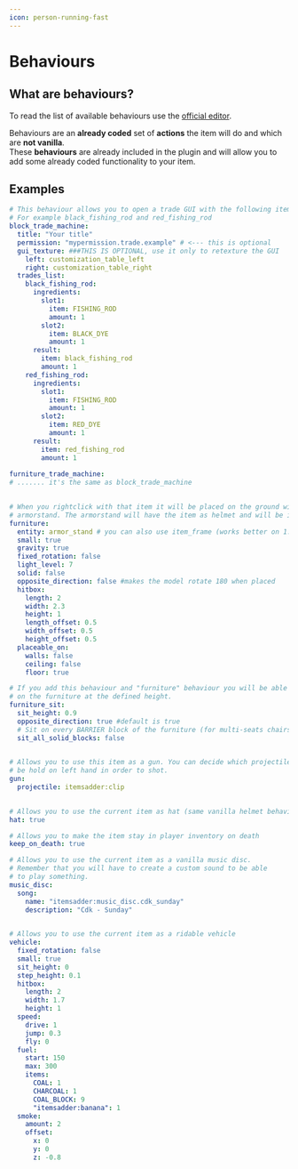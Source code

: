 ```yaml
---
icon: person-running-fast
---
```


# Behaviours

## What are behaviours?

To read the list of available behaviours use the [official editor](/../../beginners/files-editor).

Behaviours are an **already coded** set of **actions** the item will do and which are **not vanilla**.\
These **behaviours** are already included in the plugin and will allow you to add some already coded functionality to your item.

## Examples

```yaml
# This behaviour allows you to open a trade GUI with the following items
# For example black_fishing_rod and red_fishing_rod
block_trade_machine:
  title: "Your title"
  permission: "mypermission.trade.example" # <--- this is optional
  gui_texture: ###THIS IS OPTIONAL, use it only to retexture the GUI
    left: customization_table_left
    right: customization_table_right
  trades_list:
    black_fishing_rod:
      ingredients:
        slot1:
          item: FISHING_ROD
          amount: 1
        slot2:
          item: BLACK_DYE
          amount: 1
      result:
        item: black_fishing_rod
        amount: 1
    red_fishing_rod:
      ingredients:
        slot1:
          item: FISHING_ROD
          amount: 1
        slot2:
          item: RED_DYE
          amount: 1
      result:
        item: red_fishing_rod
        amount: 1
        
furniture_trade_machine:
# ....... it's the same as block_trade_machine

   
# When you rightclick with that item it will be placed on the ground with an
# armorstand. The armorstand will have the item as helmet and will be invisible.
furniture:
  entity: armor_stand # you can also use item_frame (works better on 1.16+)
  small: true
  gravity: true
  fixed_rotation: false
  light_level: 7  
  solid: false
  opposite_direction: false #makes the model rotate 180 when placed
  hitbox:
    length: 2
    width: 2.3
    height: 1
    length_offset: 0.5
    width_offset: 0.5
    height_offset: 0.5
  placeable_on:
    walls: false
    ceiling: false
    floor: true

# If you add this behaviour and "furniture" behaviour you will be able to sit
# on the furniture at the defined height.
furniture_sit:
  sit_height: 0.9
  opposite_direction: true #default is true
  # Sit on every BARRIER block of the furniture (for multi-seats chairs)
  sit_all_solid_blocks: false
  

# Allows you to use this item as a gun. You can decide which projectile must
# be hold on left hand in order to shot.
gun:
  projectile: itemsadder:clip
  

# Allows you to use the current item as hat (same vanilla helmet behaviour)
hat: true

# Allows you to make the item stay in player inventory on death
keep_on_death: true

# Allows you to use the current item as a vanilla music disc.
# Remember that you will have to create a custom sound to be able
# to play something.
music_disc:
  song:
    name: "itemsadder:music_disc.cdk_sunday"
    description: "Cdk - Sunday"
    

# Allows you to use the current item as a ridable vehicle
vehicle:
  fixed_rotation: false
  small: true
  sit_height: 0
  step_height: 0.1
  hitbox:
    length: 2
    width: 1.7
    height: 1
  speed:
    drive: 1
    jump: 0.3
    fly: 0
  fuel:
    start: 150
    max: 300
    items:
      COAL: 1
      CHARCOAL: 1
      COAL_BLOCK: 9
      "itemsadder:banana": 1
  smoke:
    amount: 2
    offset:
      x: 0
      y: 0
      z: -0.8
```
